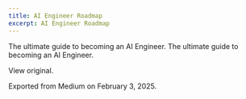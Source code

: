 ```yaml
---
title: AI Engineer Roadmap
excerpt: AI Engineer Roadmap
---
```


The ultimate guide to becoming an AI Engineer.
The ultimate guide to becoming an AI Engineer.








View original.


Exported from Medium on February 3, 2025.

